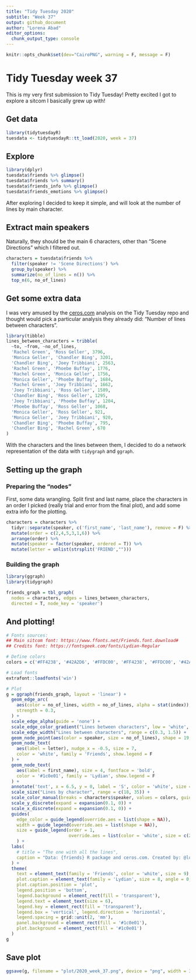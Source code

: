 ```yaml
---
title: "Tidy Tuesday 2020"
subtitle: "Week 37"
output: github_document
author: "Lorena Abad"
editor_options: 
  chunk_output_type: console
---
```


```r
knitr::opts_chunk$set(dev="CairoPNG", warning = F, message = F)
```

# Tidy Tuesday week 37

This is my very first submission to Tidy Tuesday! Pretty excited I got to explore a sitcom I basically grew up with!

## Get data

```r
library(tidytuesdayR)
tuesdata <- tidytuesdayR::tt_load(2020, week = 37)
```

## Explore

```r
library(dplyr)
tuesdata$friends %>% glimpse()
tuesdata$friends %>% summary()
tuesdata$friends_info %>% glimpse()
tuesdata$friends_emotions %>% glimpse()
```

After exploring I decided to keep it simple, and will look at the number of lines by main character. 

## Extract main speakers 

Naturally, they should be the main 6 characters, other than "Scene Directions" which I filtered out.

```r
characters = tuesdata$friends %>% 
  filter(speaker != 'Scene Directions') %>% 
  group_by(speaker) %>% 
  summarize(no_of_lines = n()) %>% 
  top_n(6, no_of_lines)
```

## Get some extra data
I was very amused by the [ceros.com](https://www.ceros.com/originals/friends-scripts-25th-anniversary-catchphrase-scenes-quotes/) analysis on the Tidy Tuesday repo and thought would pick a particular analysis they already did: "Number of lines between characters". 

```r
library(tibble)
lines_between_characters = tribble(
  ~to, ~from, ~no_of_lines,
  'Rachel Green', 'Ross Geller', 3796,
  'Monica Geller', 'Chandler Bing', 3201,
  'Chandler Bing', 'Joey Tribbiani', 2563,
  'Rachel Green', 'Phoebe Buffay', 1776,
  'Rachel Green', 'Monica Geller', 1756,
  'Monica Geller', 'Phoebe Buffay', 1684,
  'Rachel Green', 'Joey Tribbiani', 1662,
  'Joey Tribbiani', 'Ross Geller', 1589,
  'Chandler Bing', 'Ross Geller', 1295,
  'Joey Tribbiani', 'Phoebe Buffay', 1204,
  'Phoebe Buffay', 'Ross Geller', 1068,
  'Monica Geller', 'Ross Geller', 921,
  'Monica Geller', 'Joey Tribbiani', 920,
  'Chandler Bing', 'Phoebe Buffay', 795,
  'Chandler Bing', 'Rachel Green', 670
)
```

With the characters and the lines between them, I decided to do a network representation of the data with `tidygraph` and `ggraph`.

## Setting up the graph

### Preparing the "nodes"
First, some data wrangling. Split first and last name, place the characters in an order I picked (really trial and error from the final plot), and add some extra info for the plotting. 

```r
characters = characters %>% 
  tidyr::separate(speaker, c('first_name', 'last_name'), remove = F) %>% 
  mutate(order = c(2,4,5,3,1,6)) %>% 
  arrange(order) %>% 
  mutate(speaker = factor(speaker, ordered = T)) %>%   
  mutate(letter = unlist(strsplit('FRIEND',"")))
```

### Building the graph

```r
library(ggraph)
library(tidygraph)

friends_graph = tbl_graph(
  nodes = characters, edges = lines_between_characters, 
  directed = T, node_key = 'speaker')
```

## And plotting!
```r
# Fonts sources:
## Main sitcom font: https://www.ffonts.net/Friends.font.download#
## Credits font: https://fontsgeek.com/fonts/Lydian-Regular

# Define colors
colors = c('#FF4238', '#42A2D6', '#FFDC00', '#FF4238', '#FFDC00', '#42A2D6')

# Load fonts
extrafont::loadfonts('win')

# Plot
g = ggraph(friends_graph, layout = 'linear') +
  geom_edge_arc(
    aes(color = no_of_lines, width = no_of_lines, alpha = stat(index)),
    strength = 0.3,
  ) +
  scale_edge_alpha(guide = 'none') +
  scale_edge_color_gradient("Lines between characters", low = 'white', high = '#f6c719', guide = 'legend') +
  scale_edge_width("Lines between characters", range = c(0.3, 1.5)) +
  geom_node_point(aes(color = speaker, size = no_of_lines), shape = 19, stroke = 2, show.legend = T) +
  geom_node_text(
    aes(label = letter), nudge_x = -0.5, size = 7, 
    color = 'white', family = 'Friends', show.legend = F
  ) +
  geom_node_text(
    aes(label = first_name), size = 4, fontface = 'bold',
    color = '#1c0e01', family = 'Lydian', show.legend = F
  ) +
  annotate('text', x = 6.5, y = 0, label = 'S', color = 'white', size = 7, family = 'Friends') +
  scale_size("Lines by character", range = c(18, 35)) +
  scale_color_manual(breaks = characters$speaker, values = colors, guide = 'none') +
  scale_y_discrete(expand = expansion(0.1, 0)) +
  scale_x_discrete(expand = expansion(0.1, 0)) +
  guides(
    edge_color = guide_legend(override.aes = list(shape = NA)),
    width = guide_legend(override.aes = list(shape = NA)),
    size = guide_legend(order = 1, 
                        override.aes = list(color = 'white', size = c(2,8,15)))
    ) +
  labs(
    # title = "The one with all the lines",
    caption = "Data: {friends} R package and ceros.com. Created by: @loreabad6"
  ) +
  theme(
    text = element_text(family = 'Friends', color = 'white', size = 9),
    plot.caption = element_text(family = 'Lydian', size = 8, angle = 0, hjust = 0, vjust = 0.5),
    plot.caption.position = 'plot',
    legend.position = 'bottom',
    legend.background = element_rect(fill = 'transparent'),
    legend.text = element_text(size = 6),
    legend.key = element_rect(fill = 'transparent'),
    legend.box = 'vertical', legend.direction = 'horizontal',
    legend.spacing = grid::unit(2, 'mm'),
    panel.background = element_rect(fill = '#1c0e01'),
    plot.background = element_rect(fill = '#1c0e01')
  )
g
```


## Save plot
```r
ggsave(g, filename = "plot/2020_week_37.png", device = "png", width = 30, height = 15, units = "cm")
```

